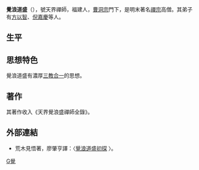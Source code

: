 {{unreferenced|time=2017-08-04T11:21:29+00:00}}
'''覺浪道盛'''（{{bd|1592年||1659年||}}），號天界禪師，福建人，[[曹洞宗|曹洞宗]]門下，是明末著名[[禪宗|禪宗]]高僧。其弟子有[[方以智|方以智]]、[[倪嘉慶|倪嘉慶]]等人。
==生平==
{{empty section}}

==思想特色==
覺浪道盛有濃厚[[三教合一|三教合一]]的思想。
==著作==
其著作收入《天界覺浪盛禪師全錄》。
==外部連結==
*荒木見悟著，廖肇亨譯：〈[http://www.litphil.sinica.edu.tw/home/publish/PDF/Newsletter/36/36-77-116.pdf 覺浪道盛初探] {{Wayback|url=http://www.litphil.sinica.edu.tw/home/publish/PDF/Newsletter/36/36-77-116.pdf |date=20150105112630 }}〉。
{{佛教人物小作品}}
{{明朝人小作品}}
[[Category:明朝僧人|G覺]]